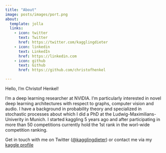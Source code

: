 ```yaml
---
title: "About"
image: posts/images/port.png
about:
  template: jolla
  links:
    - icon: twitter
      text: Twitter
      href: https://twitter.com/kagglingdieter
    - icon: linkedin
      text: LinkedIn
      href: https://linkedin.com
    - icon: github
      text: Github
      href: https://github.com/christofhenkel

---
```


Hello, I'm Christof Henkel!

I'm a deep learning researcher at NVIDIA. I'm particularly interested in novel deep learning architectures with respect to graphs, computer vision and audio. I have a background in probability theory and specialized in stochastic processes about which I did a PhD at the Ludwig-Maximilians-Univerity in Munich. I started kaggling 5 years ago and after participating in more than 50 competitions currently hold the 1st rank in the worl-wide competition ranking. 

Get in touch with me on Twitter ([@kagglingdieter](https://twitter.com/kagglingdieter)) or contact me via my [kaggle profile](https://kaggle.com/christofhenkel)
